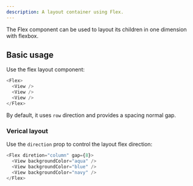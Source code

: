 ```yaml
---
description: A layout container using Flex.
---
```



The Flex component can be used to layout its children in one dimension with flexbox. 

## Basic usage

Use the flex layout component:

```js
<Flex>
  <View />
  <View />
  <View />
</Flex>
```

By default, it uses `row` direction and provides a spacing normal gap. 

### Verical layout

Use the `direction` prop to control the layout flex direction:

```js live
<Flex diretion="column" gap={8}>
  <View backgroundColor="aqua" />
  <View backgroundColor="blue" />
  <View backgroundColor="navy" />
</Flex>
```


